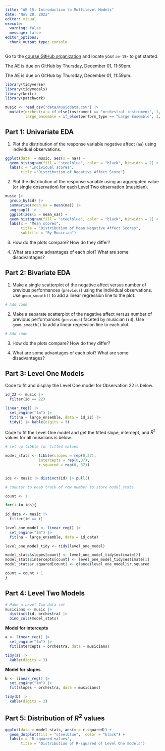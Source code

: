 ```yaml
---
title: "AE 15: Introduction to Multilevel Models"
date: "Nov 28, 2022"
editor: visual
execute: 
  warning: false
  message: false
editor_options: 
  chunk_output_type: console
---
```


::: callout-important
Go to the [course GitHub organization](https://github.com/sta210-fa22) and locate your `ae-15`- to get started.

The AE is due on GitHub by Thursday, December 01, 11:59pm.
:::

::: callout-important
The AE is due on GitHub by Thursday, December 01, 11:59pm.
:::

```r
library(tidyverse)
library(tidymodels)
library(knitr)
library(patchwork)
```

```r
music <- read_csv("data/musicdata.csv") |>
  mutate(orchestra = if_else(instrument == "orchestral instrument", 1, 0), 
         large_ensemble = if_else(perform_type == "Large Ensemble", 1, 0))
```

## Part 1: Univariate EDA

1.  Plot the distribution of the response variable negative affect (`na`) using individual observations.

```r
ggplot(data  = music, aes(x = na)) + 
  geom_histogram(fill = "steelblue", color = "black", binwidth = 2) + 
  labs(x = "Individual scores", 
       title ="Distribution of Negative Affect Score")
```

2.  Plot the distribution of the response variable using an aggregated value (or single observation) for each Level Two observation (musician).

```r
music |>
  group_by(id) |>
  summarise(mean_na = mean(na)) |>
  ungroup() |>
  ggplot(aes(x = mean_na)) + 
  geom_histogram(fill = "steelblue", color = "black", binwidth = 2) + 
  labs(x = "Mean scores", 
       title = "Distribution of Mean Negative Affect Scores",
       subtitle = "By Musician")
```

3.  How do the plots compare? How do they differ?

4.  What are some advantages of each plot? What are some disadvantages?

## Part 2: Bivariate EDA

1.  Make a single scatterplot of the negative affect versus number of previous performances (`previous`) using the individual observations. Use `geom_smooth()` to add a linear regression line to the plot.

```r

# Add code
```

2.  Make a separate scatterplot of the negative affect versus number of previous performances (`previous`) faceted by musician (`id`). Use `geom_smooth()` to add a linear regression line to each plot.

```r

# Add code
```

3.  How do the plots compare? How do they differ?

4.  What are some advantages of each plot? What are some disadvantages?

## Part 3: Level One Models

Code to fit and display the Level One model for Observation 22 is below.

```r
id_22 <- music |>
  filter(id == 22)

linear_reg() |>
  set_engine("lm") |>
  fit(na ~ large_ensemble, data = id_22) |>
  tidy() |> kable(digits = 3)
```

Code to fit the Level One model and get the fitted slope, intercept, and $R^2$ values for all musicians is below.

```r
# set up tibble for fitted values 

model_stats <- tibble(slopes = rep(0,37), 
               intercepts = rep(0,37), 
               r.squared = rep(0, 37))


ids <- music |> distinct(id) |> pull()

# counter to keep track of row number to store model_stats

count <- 1

for(i in ids){
  
id_data <- music |>
  filter(id == i)

level_one_model <- linear_reg() |>
  set_engine("lm") |>
  fit(na ~ large_ensemble, data = id_data) 

level_one_model_tidy <- tidy(level_one_model)

model_stats$slopes[count] <- level_one_model_tidy$estimate[2]
model_stats$intercepts[count] <- level_one_model_tidy$estimate[1]
model_stats$r.squared[count] <- glance(level_one_model)$r.squared

count = count + 1
}
```

## Part 4: Level Two Models

```r
# Make a Level Two data set
musicians <- music |>
  distinct(id, orchestra) |>
  bind_cols(model_stats)
```

**Model for intercepts**

```r
a <- linear_reg() |>
  set_engine("lm") |>
  fit(intercepts ~ orchestra, data = musicians) 

tidy(a) |>
  kable(digits = 3)
```

**Model for slopes**

```r
b <- linear_reg() |>
  set_engine("lm") |>
  fit(slopes ~ orchestra, data = musicians) 

tidy(b) |>
  kable(digits = 3)
```

## Part 5: Distribution of $R^2$ values

```r
ggplot(data = model_stats, aes(x = r.squared)) +
  geom_dotplot(fill = "steelblue",  color = "black") +
  labs(x = "R-squared values", 
       title = "Distribution of R-squared of Level One models")
```
